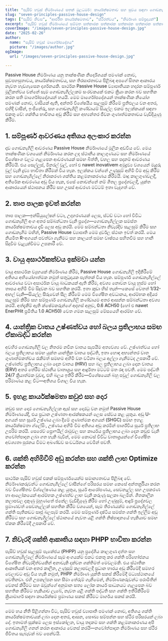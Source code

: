 ```yaml
---
title: "පැසිව් හවුස් නිර්මාණයේ සතක් මූලධර්ම: කාර්යක්ෂමතාව සහ සුවය සඳහා ගොඩනැගීම"
slug: "seven-principles-passive-house-design"
tags: ["පැසිව් නිවස", "ආර්ජිත කාර්යක්ෂමතාව", "ස්ථිරත්වය", "නිර්මාණ සම්ප්‍රදායන්"]
excerpt: "පැසිව් හවුස් නිර්මාණයේ සම්මත සත්කාරක සත්කාරක සත්කාරක සත්කාරක සත්කාරක සත්කාරක සත්කාරක සත්කාරක සත්කාරක සත්කාරක සත්කාරක සත්කාරක සත්කාරක සත්කාරක සත්කාරක සත්කාරක සත්කාරක සත්කාරක සත්කාරක සත්කාරක සත්කාරක සත්කාරක සත්කාරක සත්කාරක සත්කාරක සත්කාරක සත්කාරක සත්කාරක සත්කාරක සත්කාරක සත්කාරක සත්කාරක සත්කාරක සත්කාරක සත්කාරක සත්කාරක සත්කාරක සත්කාරක සත්කාරක සත්කාරක සත්කාරක සත්කාරක සත්කාරක සත්කාරක සත්කාරක සත්කාරක සත්කාරක සත්කාරක සත්කාරක සත්කාරක සත්කාරක සත්කාරක සත්කාරක සත්කාරක සත්කාරක සත්කාරක සත්කාරක සත්කාරක සත්කාරක සත්කාරක සත්කාරක සත්කාරක සත්කාරක සත්කාරක සත්කාරක සත්කාරක සත්කාරක සත්කාරක සත්කාරක සත්කාරක සත්කාරක සත්කාරක සත්කාරක සත්කාරක සත්කාරක සත්කාරක සත්කාරක සත්කාරක සත්කාරක සත්කාරක සත්කාරක සත්කාරක සත්කාරක සත්කාරක සත්කාරක සත්කාරක සත්කාරක සත්කාරක සත්කාරක සත්කාරක සත්කාරක සත්කාරක සත්කාරක සත්කාරක සත්කාරක සත්කාරක සත්කාරක සත්කාරක සත්කාරක සත්කාරක සත්කාරක සත්කාරක සත්කාරක සත්කාරක සත්කාරක සත්කාරක සත්කාරක සත්කාරක සත්කාරක සත්කාරක සත්කාරක සත්කාරක සත්කාරක සත්කාරක සත්කාරක සත්කාරක සත්කාරක සත්කාරක සත්කාරක සත්කාරක සත්කාරක සත්කාරක සත්කාරක සත්කාරක සත්කාරක සත්කාරක සත්කාරක සත්කාරක සත්කාරක සත්කාරක සත්කාරක සත්කාරක සත්කාරක සත්කාරක සත්කාරක සත්කාරක සත්කාරක සත්කාරක සත්කාරක සත්කාරක සත්කාරක සත්කාරක සත්කාරක සත්කාරක සත්කාරක සත්කාරක සත්කාරක සත්කාරක සත්කාරක සත්කාරක සත්කාරක සත්කාරක සත්කාරක සත්කාරක සත්කාරක සත්කාරක සත්කාරක සත්කාරක සත්කාරක සත්කාරක සත්කාරක සත්කාරක සත්කාරක සත්කාරක සත්කාරක සත්කාරක සත්කාරක සත්කාරක සත්කාරක සත්කාරක සත්කාරක සත්කාරක සත්කාරක සත්කාරක සත්කාරක සත්කාරක සත්කාරක සත්කාරක සත්කාරක සත්කාරක සත්කාරක සත්කාරක සත්කාරක සත්කාරක සත්කාරක සත්කාරක සත්කාරක සත්කාරක සත්කාරක සත්කාරක සත්කාරක සත්කාරක සත්කාරක සත්කාරක සත්කාරක සත්කාරක සත්කාරක සත්කාරක සත්කාරක සත්කාරක සත්කාරක සත්කාරක සත්කාරක සත්කාරක සත්කාරක සත්කාරක සත්කාරක සත්කාරක සත්කාරක සත්කාරක සත්කාරක සත්කාරක සත්කාරක සත්කාරක සත්කාරක සත්කාරක සත්කාරක සත්කාරක සත්කාරක සත්කාරක සත්කාරක සත්කාරක සත්කාරක සත්කාරක සත්කාරක සත්කාරක සත්කාරක සත්කාරක සත්කාරක සත්කාරක සත්කාරක සත්කාරක සත්කාරක සත්කාරක සත්කාරක සත්කාරක සත්කාරක සත්කාරක සත්කාරක සත්කාරක සත්කාරක සත්කාරක සත්කාරක සත්කාරක සත්කාරක සත්කාරක සත්කාරක සත්කාරක සත්කාරක සත්කාරක සත්කාරක සත්කාරක සත්කාරක සත්කාරක සත්කාරක සත්කාරක සත්කාරක සත්කාරක සත්කාරක සත්කාරක සත්කාරක සත්කාරක සත්කාරක සත්කාරක සත්කාරක සත්කාරක සත්කාරක සත්කාරක සත්කාරක සත්කාරක සත්කාරක සත්කාරක සත්කාරක සත්කාරක සත්කාරක සත්කාරක සත්කාරක සත්කාරක සත්කාරක සත්කාරක සත්කාරක සත්කාරක සත්කාරක සත්කාරක සත්කාරක සත්කාරක සත්කාරක සත්කාරක සත්කාරක සත්කාරක සත්කාරක සත්කාරක සත්කාරක සත්කාරක සත්කාරක සත්කාරක සත්කාරක සත්කාරක සත්කාරක සත්කාරක සත්කාරක සත්කාරක සත්කාරක සත්කාරක සත්කාරක සත්කාරක සත්කාරක සත්කාරක සත්කාරක සත්කාරක සත්කාරක සත්කාරක සත්කාරක සත්කාරක සත්කාරක සත්කාරක සත්කාරක සත්කාරක සත්කාරක සත්කාරක සත්කාරක සත්කාරක සත්කාරක සත්කාරක සත්කාරක සත්කාරක සත්කාරක සත්කාරක සත්කාරක සත්කාරක සත්කාරක සත්කාරක සත්කාරක සත්කාරක සත්කාරක සත්කාරක සත්කාරක සත්කාරක සත්කාරක සත්කාරක සත්කාරක සත්කාරක සත්කාරක සත්කාරක සත්කාරක සත්කාරක සත්කාරක සත්කාරක සත්කාරක සත්කාරක සත්කාරක සත්කාරක සත්කාරක සත්කාරක සත්කාරක සත්කාරක සත්කාරක සත්කාරක සත්කාරක සත්කාරක සත්කාරක සත්කාරක සත්කාරක සත්කාරක සත්කාරක සත්කාරක සත්කාරක සත්කාරක සත්කාරක සත්කාරක සත්කාරක සත්කාරක සත්කාරක සත්කාරක සත්කාරක සත්කාරක සත්කාරක සත්කාරක සත්කාරක සත්කාරක සත්කාරක සත්කාරක සත්කාරක සත්කාරක සත්කාරක සත්කාරක සත්කාරක සත්කාරක සත්කාරක සත්කාරක සත්කාරක සත්කාරක සත්කාරක සත්කාරක සත්කාරක සත්කාරක සත්කාරක සත්කාරක සත්කාරක සත්කාරක සත්කාරක සත්කාරක සත්කාරක සත්කාරක සත්කාරක සත්කාරක සත්කාරක සත්කාරක සත්කාරක සත්කාරක සත්කාරක සත්කාරක සත්කාරක සත්කාරක සත්කාරක සත්කාරක සත්කාරක සත්කාරක සත්කාරක සත්කාරක සත්කාරක සත්කාරක සත්කාරක සත්කාරක සත්කාරක සත්කාරක සත්කාරක සත්කාරක සත්කාරක සත්කාරක සත්කාරක සත්කාරක සත්කාරක සත්කාරක සත්කාරක සත්කාරක සත්කාරක සත්කාරක සත්කාරක සත්කාරක සත්කාරක සත්කාරක සත්කාරක සත්කාරක සත්කාරක සත්කාරක සත්කාරක සත්කාරක සත්කාරක සත්කාරක සත්කාරක සත්කාරක සත්කාරක සත්කාරක සත්කාරක සත්කාරක සත්කාරක සත්කාරක සත්කාරක සත්කාරක සත්කාරක සත්කාරක සත්කාරක සත්කාරක සත්කාරක සත්කාරක සත්කාරක සත්කාරක සත්කාරක සත්කාරක සත්කාරක සත්කාරක සත්කාරක සත්කාරක සත්කාරක සත්කාරක සත්කාරක සත්කාරක සත්කාරක සත්කාරක සත්කාරක සත්කාරක සත්කාරක සත්කාරක සත්කාරක සත්කාරක සත්කාරක සත්කාරක සත්කාරක සත්කාරක සත්කාරක සත්කාරක සත්කාරක සත්කාරක සත්කාරක සත්කාරක සත්කාරක සත්කාරක සත්කාරක සත්කාරක සත්කාරක සත්කාරක සත්කාරක සත්කාරක සත්කාරක සත්කාරක සත්කාරක සත්කාරක සත්කාරක සත්කාරක සත්කාරක සත්කාරක සත්කාරක සත්කාරක සත්කාරක සත්කාරක සත්කාරක සත්කාරක සත්කාරක සත්කාරක සත්කාරක සත්කාරක සත්කාරක සත්කාරක සත්කාරක සත්කාරක සත්කාරක සත්කාරක සත්කාරක සත්කාරක සත්කාරක සත්කාරක සත්කාරක සත්කාරක සත්කාරක සත්කාරක සත්කාරක සත්කාරක සත්කාරක සත්කාරක සත්කාරක සත්කාරක සත්කාරක සත්කාරක සත්කාරක සත්කාරක සත්කාරක සත්කාරක සත්කාරක සත්කාරක සත්කාරක සත්කාරක සත්කාරක සත්කාරක සත්කාරක සත්කාරක සත්කාරක සත්කාරක සත්කාරක සත්කාරක සත්කාරක සත්කාරක සත්කාරක සත්කාරක සත්කාරක සත්කාරක සත්කාරක සත්කාරක සත්කාරක සත්කාරක සත්කාරක සත්කාරක සත්කාරක සත්කාරක සත්කාරක සත්කාරක සත්කාරක සත්කාරක සත්කාරක සත්කාරක සත්කාරක සත්කාරක සත්කාරක සත්කාරක සත්කාරක සත්කාරක සත්කාරක සත්කාරක සත්කාරක සත්කාරක සත්කාරක සත්කාරක සත්කාරක සත්කාරක සත්කාරක සත්කාරක සත්කාරක සත්කාරක සත්කාරක සත්කාරක සත්කාරක සත්කාරක සත්කාරක සත්කාරක සත්කාරක සත්කාරක සත්කාරක සත්කාරක සත්කාරක සත්කාරක සත්කාරක සත්කාරක සත්කාරක සත්කාරක සත්කාරක සත්කාරක සත්කාරක සත්කාරක සත්කාරක සත්කාරක සත්කාරක සත්කාරක සත්කාරක සත්කාරක සත්කාරක සත්කාරක සත්කාරක සත්කාරක සත්කාරක සත්කාරක සත්කාරක සත්කාරක සත්කාරක සත්කාරක සත්කාරක සත්කාරක සත්කාරක සත්කාරක සත්කාරක සත්කාරක සත්කාරක සත්කාරක සත්කාරක සත්කාරක සත්කාරක සත්කාරක සත්කාරක සත්කාරක සත්කාරක සත්කාරක සත්කාරක සත්කාරක සත්කාරක සත්කාරක සත්කාරක සත්කාරක සත්කාරක සත්කාරක සත්කාරක සත්කාරක සත්කාරක සත්කාරක සත්කාරක සත්කාරක සත්කාරක සත්කාරක සත්කාරක සත්කාරක සත්කාරක සත්කාරක සත්කාරක සත්කාරක සත්කාරක සත්කාරක සත්කාරක සත්කාරක සත්කාරක සත්කාරක සත්කාරක සත්කාරක සත්කාරක සත්කාරක සත්කාරක සත්කාරක සත්කාරක සත්කාරක සත්කාරක සත්කාරක සත්කාරක සත්කාරක සත්කාරක සත්කාරක සත්කාරක සත්කාරක සත්කාරක සත්කාරක සත්කාරක සත්කාරක සත්කාරක සත්කාරක සත්කාරක සත්කාරක සත්කාරක සත්කාරක සත්කාරක සත්කාරක සත්කාරක සත්කාරක සත්කාරක සත්කාරක සත්කාරක සත්කාරක සත්කාරක සත්කාරක සත්කාරක සත්කාරක සත්කාරක සත්කාරක සත්කාරක සත්කාරක සත්කාරක සත්කාරක සත්කාරක සත්කාරක සත්කාරක සත්කාරක සත්කාරක සත්කාරක සත්කාරක සත්කාරක සත්කාරක සත්කාරක සත්කාරක සත්කාරක සත්කාරක සත්කාරක සත්කාරක සත්කාරක සත්කාරක සත්කාරක සත්කාරක සත්කාරක සත්කාරක සත්කාරක සත්කාරක සත්කාරක සත්කාරක සත්කාරක සත්කාරක සත්කාරක සත්කාරක සත්කාරක සත්කාරක සත්කාරක සත්කාරක සත්කාරක සත්කාරක සත්කාරක සත්කාරක සත්කාරක සත්කාරක සත්කාරක සත්කාරක සත්කාරක සත්කාරක සත්කාරක සත්කාරක සත්කාරක සත්කාරක සත්කාරක සත්කාරක සත්කාරක සත්කාරක සත්කාරක සත්කාරක සත්කාරක සත්කාරක සත්කාරක සත්කාරක සත්කාරක සත්කාරක සත්කාරක සත්කාරක සත්කාරක සත්කාරක සත්කාරක සත්කාරක සත්කාරක සත්කාරක සත්කාරක සත්කාරක සත්කාරක සත්කාරක සත්කාරක සත්කාරක සත්කාරක සත්කාරක සත්කාරක සත්කාරක සත්කාරක සත්කාරක සත්කාරක සත්කාරක සත්කාරක සත්කාරක සත්කාරක සත්කාරක සත්කාරක සත්කාරක සත්කාරක සත්කාරක සත්කාරක සත්කාරක සත්කාරක සත්කාරක සත්කාරක සත්කාරක සත්කාරක සත්කාරක සත්කාරක සත්කාරක සත්කාරක සත්කාරක සත්කාරක සත්කාරක සත්කාරක සත්කාරක සත්කාරක සත්කාරක සත්කාරක සත්කාරක සත්කාරක සත්කාරක සත්කාරක සත්කාරක සත්කාරක සත්කාරක සත්කාරක සත්කාරක සත්කාරක සත්කාරක සත්කාරක සත්කාරක සත්කාරක සත්කාරක සත්කාරක සත්කාරක සත්කාරක සත්කාරක සත්කාරක සත්කාරක සත්කාරක සත්කාරක සත්කාරක සත්කාරක සත්කාරක සත්කාරක සත්කාරක සත්කාරක සත්කාරක සත්කාරක සත්කාරක සත්කාරක සත්කාරක සත්කාරක සත්කාරක සත්කාරක සත්කාරක සත්කාරක සත්කාරක සත්කාරක සත්කාරක සත්කාරක සත්කාරක සත්කාරක සත්කාරක සත්කාරක සත්කාරක සත්කාරක සත්කාරක සත්කාරක සත්කාරක සත්කාරක සත්කාරක සත්කාරක සත්කාරක සත්කාරක සත්කාරක සත්කාරක සත්කාරක සත්කාරක සත්කාරක සත්කාරක සත්කාරක සත්කාරක සත්කාරක සත්කාරක සත්කාරක සත්කාරක සත්කාරක සත්කාරක සත්කාරක සත්කාරක සත්කාරක සත්කාරක සත්කාරක සත්කාරක සත්කාරක සත්කාරක සත්කාරක සත්කාරක සත්කාරක සත්කාරක සත්කාරක සත්කාරක සත්කාරක සත්කාරක සත්කාරක සත්කාරක සත්කාරක සත්කාරක සත්කාරක සත්කාරක සත්කාරක සත්කාරක සත්කාරක සත්කාරක සත්කාරක සත්කාරක සත්කාරක සත්කාරක සත්කාරක සත්කාරක සත්කාරක සත්කාරක සත්කාරක සත්කාරක සත්කාරක සත්කාරක සත්කාරක සත්කාරක සත්කාරක සත්කාරක සත්කාරක සත්කාරක සත්කාරක සත්කාරක සත්කාරක සත්කාරක සත්කාරක සත්කාරක සත්කාරක සත්කාරක සත්කාරක සත්කාරක සත්කාරක සත්කාරක සත්කාරක සත්කාරක සත්කාරක සත්කාරක සත්කාරක සත්කාරක සත්කාරක සත්කාරක සත්කාරක සත්කාරක සත්කාරක සත්කාරක සත්කාරක සත්කාරක සත්කාරක සත්කාරක සත්කාරක සත්කාරක සත්කාරක සත්කාරක සත්කාරක සත්කාරක සත්කාරක සත්කාරක සත්කාරක සත්කාරක සත්කාරක සත්කාරක සත්කාරක සත්කාරක සත්කාරක සත්කාරක සත්කාරක සත්කාරක සත්කාරක සත්කාරක සත්කාරක සත්කාරක සත්කාරක සත්කාරක සත්කාරක සත්කාරක සත්කාරක සත්කාරක සත්කාරක සත්කාරක සත්කාරක සත්කාරක සත්කාරක සත්කාරක සත්කාරක සත්කාරක සත්කාරක සත්කාරක සත්කාරක සත්කාරක සත්කාරක සත්කාරක සත්කාරක සත්කාරක සත්කාරක සත්කාරක සත්කාරක සත්කාරක සත්කාරක සත්කාරක සත්කාරක සත්කාරක සත්කාරක සත්කාරක සත්කාරක සත්කාරක සත්කාරක සත්කාරක සත්කාරක සත්කාරක සත්කාරක සත්කාරක සත්කාරක සත්කාරක සත්කාරක සත්කාරක සත්කාරක සත්කාරක සත්කාරක සත්කාරක සත්කාරක සත්කාරක සත්කාරක සත්කාරක සත්කාරක සත්කාරක සත්කාරක සත්කාරක සත්කාරක සත්කාරක සත්කාරක සත්කාරක සත්කාරක සත්කාරක සත්කාරක සත්කාරක සත්කාරක සත්කාරක සත්කාරක සත්කාරක සත්කාරක සත්කාරක සත්කාරක සත්කාරක සත්කාරක සත්කාරක සත්කාරක සත්කාරක සත්කාරක සත්කාරක සත්කාරක සත්කාරක සත්කාරක සත්කාරක සත්කාරක සත්කාරක සත්කාරක සත්කාරක සත්කාරක සත්කාරක සත්කාරක සත්කාරක සත්කාරක සත්කාරක සත්කාරක සත්කාරක සත්කාරක සත්කාරක සත්කාරක සත්කාරක සත්කාරක සත්කාරක සත්කාරක සත්කාරක සත්කාරක සත්කාරක සත්කාරක සත්කාරක සත්කාරක සත්කාරක සත්කාරක සත්කාරක සත්කාරක සත්කාරක සත්කාරක සත්කාරක සත්කාරක සත්කාරක සත්කාරක සත්කාරක සත්කාරක සත්කාරක සත්කාරක සත්කාරක සත්කාරක සත්කාරක සත්කාරක සත්කාරක සත්කාරක සත්කාරක සත්කාරක සත්කාරක සත්කාරක සත්කාරක සත්කාරක සත්කාරක සත්කාරක සත්කාරක සත්කාරක සත්කාරක සත්කාරක සත්කාරක සත්කාරක සත්කාරක සත්කාරක සත්කාරක සත්කාරක සත්කාරක සත්කාරක සත්කාරක සත්කාරක සත්කාරක සත්කාරක සත්කාරක සත්කාරක සත්කාරක සත්කාරක සත්කාරක සත්කාරක සත්කාරක සත්කාරක සත්කාරක සත්කාරක සත්කාරක සත්කාරක සත්කාරක සත්කාරක සත්කාරක සත්කාරක සත්කාරක සත්කාරක සත්කාරක සත්කාරක සත්කාරක සත්කාරක සත්කාරක සත්කාරක සත්කාරක සත්කාරක සත්කාරක සත්කාරක සත්කාරක සත්කාරක සත්කාරක සත්කාරක සත්කාරක සත්කාරක සත්කාරක සත්කාරක සත්කාරක සත්කාරක සත්කාරක සත්කාරක සත්කාරක සත්කාරක සත්කාරක සත්කාරක සත්කාරක සත්කාරක සත්කාරක සත්කාරක සත්කාරක සත්කාරක සත්කාරක සත්කාරක සත්කාරක සත්කාරක සත්කාරක සත්කාරක සත්කාරක සත්කාරක සත්කාරක සත්කාරක සත්කාරක සත්කාරක සත්කාරක සත්කාරක සත්කාරක සත්කාරක සත්කාරක සත්කාරක සත්කාරක සත්කාරක සත්කාරක සත්කාරක සත්කාරක සත්කාරක සත්කාරක සත්කාරක සත්කාරක සත්කාරක සත්කාරක සත්කාරක සත්කාරක සත්කාරක සත්කාරක සත්කාරක සත්කාරක සත්කාරක සත්කාරක සත්කාරක සත්කාරක සත්කාරක සත්කාරක සත්කාරක සත්කාරක සත්කාරක සත්කාරක සත්කාරක සත්කාරක සත්කාරක සත්කාරක සත්කාරක සත්කාරක සත්කාරක සත්කාරක සත්කාරක සත්කාරක සත්කාරක සත්කාරක සත්කාරක සත්කාරක සත්කාරක සත්කාරක සත්කාරක සත්කාරක සත්කාරක සත්කාරක සත්කාරක සත්කාරක සත්කාරක සත්කාරක සත්කාරක සත්කාරක සත්කාරක සත්කාරක සත්කාරක සත්කාරක සත්කාරක සත්කාරක සත්කාරක සත්කාරක සත්කාරක සත්කාරක සත්කාරක සත්කාරක සත්කාරක සත්කාරක සත්කාරක සත්කාරක සත්කාරක සත්කාරක සත්කාරක සත්කාරක සත්කාරක සත්කාරක සත්කාරක සත්කාරක සත්කාරක සත්කාරක සත්කාරක සත්කාරක සත්කාරක සත්කාරක සත්කාරක සත්කාරක සත්කාරක සත්කාරක සත්කාරක සත්කාරක සත්කාරක සත්කාරක සත්කාරක සත්කාරක සත්කාරක සත්කාරක සත්කාරක සත්කාරක සත්කාරක සත්කාරක සත්කාරක සත්කාරක සත්කාරක සත්කාරක සත්කාරක සත්කාරක සත්කාරක සත්කාරක සත්කාරක සත්කාරක සත්කාරක සත්කාරක සත්කාරක සත්කාරක සත්කාරක සත්කාරක සත්කාරක සත්කාරක සත්කාරක සත්කාරක සත්කාරක සත්කාරක සත්කාරක සත්කාරක සත්කාරක සත්කාරක සත්කාරක සත්කාරක සත්කාරක සත්කාරක සත්කාරක සත්කාරක සත්කාරක සත්කාරක සත්කාරක සත්කාරක සත්කාරක සත්කාරක සත්කාරක සත්කාරක සත්කාරක සත්කාරක සත්කාරක සත්කාරක සත්කාරක සත්කාරක සත්කාරක සත්කාරක සත්කාරක සත්කාරක සත්කාරක සත්කාරක සත්කාරක සත්කාරක සත්කාරක සත්කාරක සත්කාරක සත්කාරක සත්කාරක සත්කාරක සත්කාරක සත්කාරක සත්කාරක සත්කාරක සත්කාරක සත්කාරක සත්කාරක සත්කාරක සත්කාරක සත්කාරක සත්කාරක සත්කාරක සත්කාරක සත්කාරක සත්කාරක සත්කාරක සත්කාරක සත්කාරක සත්කාරක සත්කාරක සත්කාරක සත්කාරක සත්කාරක සත්කාරක සත්කාරක සත්කාරක සත්කාරක සත්කාරක සත්කාරක සත්කාරක සත්කාරක සත්කාරක සත්කාරක සත්කාරක සත්කාරක සත්කාරක සත්කාරක සත්කාරක සත්කාරක සත්කාරක සත්කාරක සත්කාරක සත්කාරක සත්කාරක සත්කාරක සත්කාරක සත්කාරක සත්කාරක සත්කාරක සත්කාරක සත්කාරක සත්කාරක සත්කාරක සත්කාරක සත්කාරක සත්කාරක සත්කාරක සත්කාරක සත්කාරක සත්කාරක සත්කාරක සත්කාරක සත්කාරක සත්කාරක සත්කාරක සත්කාරක සත්කාරක සත්කාරක සත්කාරක සත්කාරක සත්කාරක සත්කාරක සත්කාරක සත්කාරක සත්කාරක සත්කාරක සත්කාරක සත්කාරක සත්කාරක සත්කාරක සත්කාරක සත්කාරක සත්කාරක සත්කාරක සත්කාරක සත්කාරක සත්කාරක සත්කාරක සත්කාරක සත්කාරක සත්කාරක සත්කාරක සත්කාරක සත්කාරක සත්කාරක සත්කාරක සත්කාරක සත්කාරක සත්කාරක සත්කාරක සත්කාරක සත්කාරක සත්කාරක සත්කාරක සත්කාරක සත්කාරක සත්කාරක සත්කාරක සත්කාරක සත්කාරක සත්කාරක සත්කාරක සත්කාරක සත්කාරක සත්කාරක සත්කාරක සත්කාරක සත්කාරක සත්කාරක සත්කාරක සත්කාරක සත්කාරක සත්කාරක සත්කාරක සත්කාරක සත්කාරක සත්කාරක සත්කාරක සත්කාරක සත්කාරක සත්කාරක සත්කාරක සත්කාරක සත්කාරක සත්කාරක සත්කාරක සත්කාරක සත්කාරක සත්කාරක සත්කාරක සත්කාරක සත්කාරක සත්කාරක සත්කාරක සත්කාරක සත්කාරක සත්කාරක සත්කාරක සත්කාරක සත්කාරක සත්කාරක සත්කාරක සත්කාරක සත්කාරක සත්කාරක සත්කාරක සත්කාරක සත්කාරක සත්කාරක සත්කාරක සත්කාරක සත්කාරක සත්කාරක සත්කාරක සත්කාරක සත්කාරක සත්කාරක සත්කාරක සත්කාරක සත්කාරක සත්කාරක සත්කාරක සත්කාරක සත්කාරක සත්කාරක සත්කාරක සත්කාරක සත්කාරක සත්කාරක සත්කාරක සත්කාරක සත්කාරක සත්කාරක සත්කාරක සත්කාරක සත්කාරක සත්කාරක සත්කාරක සත්කාරක සත්කාරක සත්කාරක සත්කාරක සත්කාරක සත්කාරක සත්කාරක සත්කාරක සත්කාරක සත්කාරක සත්කාරක සත්කාරක සත්කාරක සත්කාරක සත්කාරක සත්කාරක සත්කාරක සත්කාරක සත්කාරක සත්කාරක සත්කාරක සත්කාරක සත්කාරක සත්කාරක සත්කාරක සත්කාරක සත්කාරක සත්කාරක සත්කාරක සත්කාරක සත්කාරක සත්කාරක සත්කාරක සත්කාරක සත්කාරක සත්කාරක සත්කාරක සත්කාරක සත්කාරක සත්කාරක සත්කාරක සත්කාරක සත්කාරක සත්කාරක සත්කාරක සත්කාරක සත්කාරක සත්කාරක සත්කාරක සත්කාරක සත්කාරක සත්කාරක සත්කාරක සත්කාරක සත්කාරක සත්කාරක සත්කාරක සත්කාරක සත්කාරක සත්කාරක සත්කාරක සත්කාරක සත්කාරක සත්කාරක සත්කාරක සත්කාරක සත්කාරක සත්කාරක සත්කාරක සත්කාරක සත්කාරක සත්කාරක සත්කාරක සත්කාරක සත්කාරක සත්කාරක සත්කාරක සත්කාරක සත්කාරක සත්කාරක සත්කාරක සත්කාරක සත්කාරක සත්කාරක සත්කාරක සත්කාරක සත්කාරක සත්කාරක සත්කාරක සත්කාරක සත්කාරක සත්කාරක සත්කාරක සත්කාරක සත්කාරක සත්කාරක සත්කාරක සත්කාරක සත්කාරක සත්කාරක සත්කාරක සත්කාරක සත්කාරක සත්කාරක සත්කාරක සත්කාරක සත්කාරක සත්කාරක සත්කාරක සත්කාරක සත්කාරක සත්කාරක සත්කාරක සත්කාරක සත්කාරක සත්කාරක සත්කාරක සත්කාරක සත්කාරක සත්කාරක සත්කාරක සත්කාරක සත්කාරක සත්කාරක සත්කාරක සත්කාරක සත්කාරක සත්කාරක සත්කාරක සත්කාරක සත්කාරක සත්කාරක සත්කාරක සත්කාරක සත්කාරක සත්කාරක සත්කාරක සත්කාරක සත්කාරක සත්කාරක සත්කාරක සත්කාරක සත්කාරක සත්කාරක සත්කාරක සත්කාරක සත්කාරක සත්කාරක සත්කාරක සත්කාරක සත්කාරක සත්කාරක සත්කාරක සත්කාරක සත්කාරක සත්කාරක සත්කාරක සත්කාරක සත්කාරක සත්කාරක සත්කාරක සත්කාරක සත්කාරක සත්කාරක සත්කාරක සත්කාරක සත්කාරක සත්කාරක සත්කාරක සත්කාරක සත්කාරක සත්කාරක සත්කාරක සත්කාරක සත්කාරක සත්කාරක සත්කාරක සත්කාරක සත්කාරක සත්කාරක සත්කාරක සත්කාරක සත්කාරක සත්කාරක සත්කාරක සත්කාරක සත්කාරක සත්කාරක සත්කාරක සත්කාරක සත්කාරක සත්කාරක සත්කාරක සත්කාරක සත්කාරක සත්කාරක සත්කාරක සත්කාරක සත්කාරක සත්කාරක සත්කාරක සත්කාරක සත්කාරක සත්කාරක සත්කාරක සත්කාරක සත්කාරක සත්කාරක සත්කාරක සත්කාරක සත්කාරක සත්කාරක සත්කාරක සත්කාරක සත්කාරක සත්කාරක සත්කාරක සත්කාරක සත්කාරක සත්කාරක සත්කාරක සත්කාරක සත්කාරක සත්කාරක සත්කාරක සත්කාරක සත්කාරක සත්කාරක සත්කාරක සත්කාරක සත්කාරක සත්කාරක සත්කාරක සත්කාරක සත්කාරක"
coverImage: "/images/seven-principles-passive-house-design.jpg"
date: "2025-02-26"
author:
  name: "පැසිව් හවුස් මාර්ගෝපදේශය"
  picture: "/images/author.jpg"
ogImage:
  url: "/images/seven-principles-passive-house-design.jpg"

---
```

Passive House නිර්මාණය යනු තාක්ෂණික නිර්දේශයක් පමණක් නොව, සුවපහසුතාවය, කාර්යක්ෂමතාවය, සහ තිරසාරතාවය පිළිබඳ අපගේ සිතන ආකාරය නැවත හැඩගැසෙන දර්ශනයකි. සාර්ථක Passive House ව්‍යාපෘතියක හදාරන සම්පූර්ණ මූලිකත්වය වන්නේ සෑම ගොඩනැගිල්ලකම සංරචකයක් එකට ක්‍රියා කරන බව සහතික කරන සති මාර්ගෝපදේශයන් හයයි. මෙම මාර්ගෝපදේශයන් තාක්ෂණික නියෝග පමණක් නොව, වාසියක් ඇති, අන්තර් විශේෂයීය සැලසුම් කිරීමේ ප්‍රතිඵලය වන අතර, එහිදී වාසීන්, ඉංජිනේරු, සහ ගොඩනැගිලි කණ්ඩායම් සියල්ල එකම ඉලක්කයක් සඳහා එකතු වේ: ශක්තිය භාවිතය අඩු කිරීම සහ අභ්‍යන්තර ජීවන ගුණාත්මකතාවය වැඩිදියුණු කිරීම.

## 1. සම්පූර්ණ ආවරණය අතිශය අලංකාර කරන්න

දෘඩ ගොඩනැගිලි ආවරණය Passive House නිර්මාණයේ මූලික අඩවිය වේ. මෙය තාක්ෂණික වශයෙන් නිර්මාණය කරන ලද ස්ථානීය කාලගුණයට සහ නිර්මාණයේ විශේෂාංග වලට ගැළපෙන ආවරණයක් සමඟ බිත්ති, වහල සහ පදනම් ආවරණය කිරීමයි. එය සෙල්ලූස්, මිනරල් වුල්, හෝ එ nawet inovativem අමුද්‍රව්‍ය වශයෙන් මැදුරු වුල් වැනි ද්‍රව්‍ය භාවිතා කිරීමක් විය හැක. ඉලක්කය වන්නේ උණුසුම් අහිමි වීම අඩු කිරීම සහ ගොඩනැගිල්ලේ නිරාකරණ ශක්තිය කළමනාකරණය කිරීමයි. මෘදු කාලගුණවලදී, අතිරේක ආවරණය අඩු විය හැක, එසේ නොවන්නේ නම් ශීතල ප්‍රදේශවලදී, යුක්ත ආකාරයෙන් ස්ථාපනය කිරීම සහ උසස් ආවරණ මට්ටම් ඉතා වැදගත් වේ.
## 2. තාප පාලක ඉවත් කරන්න

තාප පාලක—ඉන්සියුලේෂන් වටා, උදාහරණයක් ලෙස, ස්ටඩ් වටා හෝ විවිධ ගොඩනැගිලි අංග අතර සම්බන්ධතා වැනි ප්‍රදේශ—ගොඩනැගිල්ලක සමස්ත කාර්යක්ෂමතාවය දැඩි ලෙස අඩු කරයි. මෙම සම්බන්ධතා නිවැරදිව සැලසුම් කිරීම සහ ගොඩනැගීම මඟින්, Passive House ව්‍යාපෘති මෙම දුර්වල ස්ථාන ඉවත් කරයි. මෙය නියමිත R-අගයන් පවත්වා ගැනීමට සහ කාලයත් සමඟ වාෂ්පය සහිතවීම සහ හානි සිදුවීම වැළැක්වීමට උපකාරී වේ.

## 3. වායු අසාර්ථකත්වය ඉක්මවා යන්න

වායු අසාර්ථක ව්‍යුහයක් නිර්මාණය කිරීම, Passive House ගොඩනැගිලි ඉදිකිරීමේ අතිශය අභියෝගාත්මක නමුත් සතුටුදායක පැත්තක් විය හැක. සම්පූර්ණ ගොඩනැගිල්ලේ ආවරණය වටා අසාර්ථක වායු බාධකයක් ඇති කිරීම, අවශ්‍ය නොවන වායු හුස්ම හෝ තාපය අහිමි වීම සිදුවන බව සහතික කරයි. ඉතා කුඩා හිස් තැන්—කෙසේ වෙතත් 1/32-අඟල් වැනි—සියල්ල සීරුවෙන් සීල කිරීමේ මෙම විශේෂිත අවධානය, ආරම්භක අදියර සැලසුම් කිරීම සහ සම්පූර්ණ ගොඩනැගිලි කණ්ඩායම අතර ආසන්න සම්බන්ධතා අවශ්‍ය කරයි. අත්දැකීම් ඇති ක්ෂේමකරුන්ගේ අදහස් අනුව, 0.6 ACH50 (හෝ එ nawet EnerPHit ප්‍රමිතිය 1.0 ACH50) වෙත ගමන සැලසුම් මේසයෙහි ආරම්භ වේ.
## 4. යාන්ත්‍රික වාතය උෂ්ණත්වය හෝ බලය ප්‍රතිලාභය සමඟ ඒකාබද්ධ කරන්න

අවහිර ගොඩනැගිලි වල නිතරම නවීන වාතය සැපයීම අත්‍යවශ්‍ය වේ. උෂ්ණත්වය හෝ බලය ප්‍රතිලාභය සමඟ යුක්ත යාන්ත්‍රික වාතය පද්ධති, ඉතා හොඳ අභ්‍යන්තර වාත ගුණාත්මකත්වය රැකීමත් සමඟම අහිමි වන වටිනා බලය අල්ලා ගැනීමටද උපකාරී වේ. උෂ්ණත්ව ප්‍රතිලාභය ලබා දෙන වාතය (HRV) සහ බල ප්‍රතිලාභය ලබා දෙන වාතය (ERV) අතර තේරීම ස්ථානීය වාතාශ්‍රය සහ ආර්ද්‍රතා මට්ටම් මත රඳා පවතී. මෙම පද්ධති 24/7 ක්‍රියාත්මක වුවද, එහි බලය ඉතිරි කිරීම—විශේෂයෙන් බහු පවුල් ගොඩනැගිලි වල පරිමාණය කළ විට—අතිශය විශාල විය හැක.

## 5. ඉහළ කාර්යක්ෂමතා කවුළු සහ දොර

කවුළු සහ දොර ගොඩනැගිල්ලක ඇස් සහ දොරටු වන නමුත් Passive House නිර්මාණයේදී, එය ප්‍රධාන උෂ්ණතා ආරක්ෂකයන් ලෙස සේවය කළ යුතුය. අඩු U-අගයන් සහ සූර්ය උෂ්ණය ලබා දීමේ ගුණාත්මක අගයන් (SHGC) සමඟ ඉහළ කාර්යක්ෂමතා ග්ලේසිං, උෂ්ණය අහිමි වීම අතිශය අඩු කරමින් පාර්ශ්වීය සූර්ය ප්‍රතිලාභ උපරිම කරයි. සෙරෙව් ප්‍රොෆයිල් රාමුවල සහ කාර්යය ප්‍රතිලාභය ලබා දෙන කවුළු වැනි නවෝත්පාදන ලබා ගත හැකි බැවින්, මෙම කොටස් විවිධ වාතාශ්‍රයන්ගේ විශේෂිත අවශ්‍යතා පුරනය වීමට අඛණ්ඩව සංවර්ධනය වෙමින් පවතී.
## 6. ශක්ති අහිමිවීම් අඩු කරන්න සහ ශක්ති ලාභ Optimize කරන්න

සාර්ථක පැසිව් හවුස් එකක් සම්පූර්ණයෙන්ම සමාන්‍යතාවය පිළිබඳ වේ. නිර්මාණකරුවන්ට ගොඩනැගිල්ලේ වාසීන්ගේ පරිසරය සමඟ කෙසේ අන්තර්ක්‍රියා කරන බව විශේෂිතව විශ්ලේෂණය කළ යුතුය, සූර්ය ආරෝපණය, සෙවනැල්ල සහ උපකරණ හා ආලෝකයෙන් ආරම්භක උෂ්ණත්ව ලාභ වැනි කරුණු සලකා බලමින්. ශීතකාලීන කලාපවල දකුණු මුහුණතේ ජනේල වැඩිදියුණු කිරීම හෝ උණුසුම්, ආර්ද්‍ර ප්‍රදේශවල ප්‍රමාණවත් සෙවනැල්ලක් සහතික කිරීම වශයෙන්, සෑම තීරණයක්ම ගොඩනැගිල්ලේ ශක්ති පැතිකඩට සෘජු බලපෑම් කරයි. මෙම සම්පූර්ණ දෘෂ්ටිය සමස්ත ශක්ති ඉල්ලීම අඩු කිරීමට සහ ගොඩනැගිල්ලේ ස්ථානයේ නැවත යළි ශක්ති නිෂ්පාදනයේ හැකියාව සමඟ ඒකක කිරීමේදී උපකාරී වේ.

## 7. නිවැරදි ශක්ති ආකෘතිය සඳහා PHPP භාවිතා කරන්න

පැසිව් හවුස් සැලසුම් පැකේජය (PHPP) යනු ප්‍රදේශීය කාලගුණ දත්ත සහ ගොඩනැගිල්ලේ නිර්මාණයේ සෑම අංගයක්ම එකට එකතු කර ශක්ති පරිභෝජනය විශේෂිත නිවැරදිත්වයකින් අනාවැකි දක්වන ශක්තිමත් මෙවලමකි. එය ස්ථාතික ආකෘතියක් වන අතර කාලීන, උණුසුම් කලාපවලදී ප්‍රධාන භාරය අඩු කිරීමේදී සමහර වෙලාවට අඩු විය හැකි නමුත්, PHPP නිර්මාණ යුක්ති සකස් කිරීමේදී මධ්‍යස්ථානයේ පවතිනවා. එහි උපකල්පන සහ සීමා තේරුම් ගැනීමෙන්, නිර්මාණකරුවන්ට පරාමිතීන් වෙනස් කිරීමට සහ ඔවුන්ගේ අනුමාන සත්‍ය ලෝක කාර්ය සාධනයට ගැලපෙන බව සහතික කිරීමට හැකියාව ලැබේ, නැවත යළි ශක්ති පද්ධති සහ ශක්ති ඉතිරිකිරීමේ ක්‍රියාමාර්ග සඳහා කාර්යක්ෂම ප්‍රමාණය සකස් කිරීමට මාර්ගය සකස් කරයි.

---

මෙම හය නීති පිළිගන්නා විට, පැසිව් හවුස් ව්‍යාපෘති පමණක් නොව, අතිශය ශක්ති කාර්යක්ෂමතාවයක් ලබා දෙන අතර, ආසන, සෞඛ්‍ය සම්පන්න සහ ස්ථිර පරිසරයන් ලබා දේ. ඉතාමත් සූක්ෂම ලෙස ඉස්කෝලන, වායු තදකම සහ ශක්ති කළමනාකරණය අපි ගොඩනැගිලි ගනන් කරන ආකාරය වෙනස් කරයි—නවෝත්පාදන නිර්මාණය සහ ස්ථිර ජීවිතය සැබෑවක් බව පෙන්වයි.
